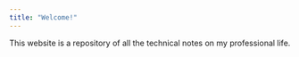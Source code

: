 ```yaml
---
title: "Welcome!"
---
```


This website is a repository of all the technical notes on my professional life.
